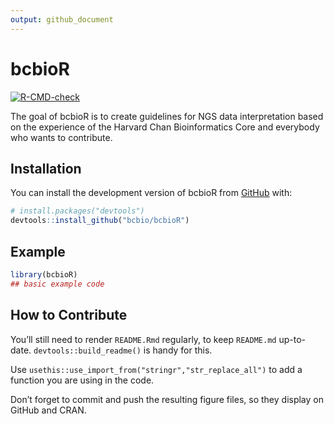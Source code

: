 ```yaml
---
output: github_document
---
```


# bcbioR

<!-- badges: start -->
  [![R-CMD-check](https://github.com/bcbio/bcbioR/actions/workflows/R-CMD-check.yaml/badge.svg)](https://github.com/bcbio/bcbioR/actions/workflows/R-CMD-check.yaml)
  <!-- badges: end -->
  
The goal of bcbioR is to create guidelines for NGS data interpretation based on the experience of the Harvard Chan Bioinformatics Core and everybody who wants to contribute.

## Installation

You can install the development version of bcbioR from [GitHub](https://github.com/) with:

``` r
# install.packages("devtools")
devtools::install_github("bcbio/bcbioR")
```

## Example


```r
library(bcbioR)
## basic example code
```

## How to Contribute

You'll still need to render `README.Rmd` regularly, to keep `README.md` up-to-date. `devtools::build_readme()` is handy for this.

Use `usethis::use_import_from("stringr","str_replace_all")` to add a function you are using in the code.

Don't forget to commit and push the resulting figure files, so they display on GitHub and CRAN.
